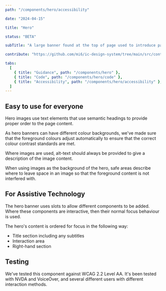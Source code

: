 ```yaml
---
path: "/components/hero/accessibility"

date: "2024-04-15"

title: "Hero"

status: "BETA"

subTitle: "A large banner found at the top of page used to introduce page content, provide key actions and add personality."

contribute: "https://github.com/mi6/ic-design-system/tree/main/src/content/structured/components/hero"

tabs:
  [
    { title: "Guidance", path: "/components/hero" },
    { title: "Code", path: "/components/hero/code" },
    { title: "Accessibility", path: "/components/hero/accessibility" },
  ]
---
```



## Easy to use for everyone

Hero images use text elements that use semantic headings to provide proper order to the page content.

As hero banners can have different colour backgrounds, we've made sure that the foreground colours adjust automatically to ensure that the correct colour contrast standards are met.

Where images are used, alt-text should always be provided to give a description of the image content.

When using images as the background of the hero, safe areas describe where to leave space in an image so that the foreground content is not interfered with.

## For Assistive Technology

The hero banner uses slots to allow different components to be added. Where these components are interactive, then their normal focus behaviour is used.

The hero's content is ordered for focus in the following way:

- Title section including any subtitles
- Interaction area
- Right-hand section

<DoDontCaution
  imageSrc={heroFig17}
  imageAlt="A diagram of the hero banners main sections. The title section is labelled as first, the interaction section as second and the right-hand section as third."
  state="none"
  caption="The hero's content is ordered with the title section first, then the interaction section, then the right-hand section."
/>

## Testing

We've tested this component against WCAG 2.2 Level AA. It's been tested with NVDA and VoiceOver, and several different users with different interaction methods.
